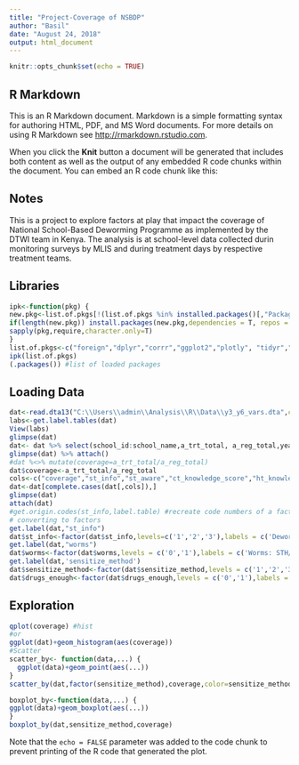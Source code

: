 ```yaml
---
title: "Project-Coverage of NSBDP"
author: "Basil"
date: "August 24, 2018"
output: html_document
---
```


```r
knitr::opts_chunk$set(echo = TRUE)

```

## R Markdown

This is an R Markdown document. Markdown is a simple formatting syntax for authoring HTML, PDF, and MS Word documents. For more details on using R Markdown see <http://rmarkdown.rstudio.com>.

When you click the **Knit** button a document will be generated that includes both content as well as the output of any embedded R code chunks within the document. You can embed an R code chunk like this:

## Notes
This is a project to explore factors at play that impact the coverage of National School-Based Deworming Programme as implemented by the DTWI team in Kenya. The analysis is at school-level data collected durin monitoring surveys by MLIS and during treatment days by respective treatment teams.

## Libraries

```r
ipk<-function(pkg) {
new.pkg<-list.of.pkgs[!(list.of.pkgs %in% installed.packages()[,"Package"])]
if(length(new.pkg)) install.packages(new.pkg,dependencies = T, repos = 'http://cran.us.r-project.org')
sapply(pkg,require,character.only=T)
}
list.of.pkgs<-c("foreign","dplyr","corrr","ggplot2","plotly", "tidyr","readstata13","magrittr")
ipk(list.of.pkgs)
(.packages()) #list of loaded packages
```

## Loading Data
```r
dat<-read.dta13("C:\\Users\\admin\\Analysis\\R\\Data\\y3_y6_vars.dta",convert.factors = F)
labs<-get.label.tables(dat)
View(labs)
glimpse(dat)
dat<- dat %>% select(school_id:school_name,a_trt_total, a_reg_total,year,st_aware,st_info,sensitize_method,ct_knowledge_score,ht_knowledge_score, ct_trained,ht_trained, drugs_enough,ddm105_events_at_schl_ondd,ddm106_dd_atschl_today, worms) 
glimpse(dat) %>% attach() 
#dat %<>% mutate(coverage=a_trt_total/a_reg_total)
dat$coverage<-a_trt_total/a_reg_total
cols<-c("coverage","st_info","st_aware","ct_knowledge_score","ht_knowledge_score","sensitize_method","drugs_enough","ct_trained","ht_trained")
dat<-dat[complete.cases(dat[,cols]),]
glimpse(dat)
attach(dat)
#get.origin.codes(st_info,label.table) #recreate code numbers of a factor as stored in stata data set --x must be a factor
# converting to factors
get.label(dat,"st_info")
dat$st_info<-factor(dat$st_info,levels=c('1','2','3'),labels = c('Deworming info 1: Assembly Announcement/teachers','Deworming info 2: Other students/friends','Deworming info 3: Parents'))
get.label(dat,"worms")
dat$worms<-factor(dat$worms,levels = c('0','1'),labels = c('Worms: STH/Soil Transmitted',' SCHISTO/Bilharzia'))
get.label(dat,'sensitize_method')
dat$sensitize_method<-factor(dat$sensitize_method,levels = c('1','2','3','4','5','6'),labels = c('Conduct Health Education in Class','Display Posters in the School','Discuss Deworming Day at School Management Meetings','Conduct ECD Outreach','Encourage Children to share Deworming Day Information with Parents','None'))
dat$drugs_enough<-factor(dat$drugs_enough,levels = c('0','1'),labels = c('Drugs enough: No','Drugs enough: Yes'))

```

## Exploration
```r
qplot(coverage) #hist
#or
ggplot(dat)+geom_histogram(aes(coverage))
#Scatter
scatter_by<- function(data,...) {
  ggplot(data)+geom_point(aes(...))
}
scatter_by(dat,factor(sensitize_method),coverage,color=sensitize_method)

boxplot_by<-function(data,...) {
ggplot(data)+geom_boxplot(aes(...))
}
boxplot_by(dat,sensitize_method,coverage)
```


Note that the `echo = FALSE` parameter was added to the code chunk to prevent printing of the R code that generated the plot.
